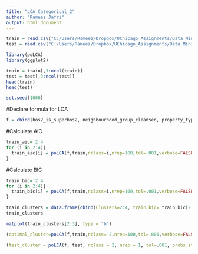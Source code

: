 ---
title: "LCA_Categorical_2"
author: "Rameez Jafri"
output: html_document
---

```{r}
train = read.csv("C:/Users/Rameez/Dropbox/UChicago_Assignments/Data Mining/train_cat.csv")
test = read.csv("C:/Users/Rameez/Dropbox/UChicago_Assignments/Data Mining/test_cat.csv")

library(poLCA)
library(ggplot2)

train = train[,3:ncol(train)]
test = test[,3:ncol(test)]
head(train)
head(test)

set.seed(1000)
```

#Declare formula for LCA
```{r}
f = cbind(hos2_is_superhos2, neighbourhood_group_cleansed, property_type, room_type)~1
```

#Calculate AIC

```{r}
train_aic= 2:4
for (i in 2:4){
  train_aic[i] = poLCA(f,train,nclass=i,nrep=100,tol=.001,verbose=FALSE, graphs=FALSE)$aic
}
```


#Calculate BIC
```{r}
train_bic= 2:4
for (i in 2:4){
  train_bic[i] = poLCA(f,train,nclass=i,nrep=100,tol=.001,verbose=FALSE, graphs=FALSE)$bic
}
```

```{r}
train_clusters = data.frame(cbind(Clusters=2:4, train_bic= train_bic[2:4], train_aic= train_aic[2:4]))
train_clusters

matplot(train_clusters[2:3], type = "b")
```

```{r}
(optimal_cluster=poLCA(f,train,nclass= 2,nrep=100,tol=.001,verbose=FALSE, graphs=TRUE))

(test_cluster = poLCA(f, test, nclass = 2, nrep = 1, tol=.001, probs.start = optimal_cluster$probs.start, verbose = FALSE, graphs = TRUE))
```
